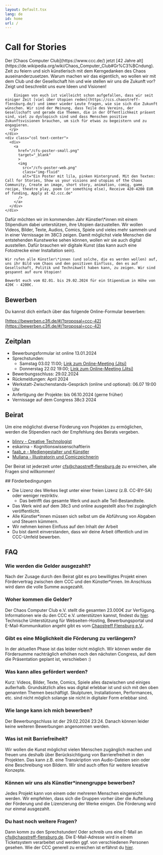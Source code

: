 ```yaml
---
layout: Default.tsx
lang: de
id: home
url: /
---
```


<div class="homeContent">
  <div class="row section">
    <div class="col-md-7">
      <h1 class="text-center" id="headline">Call for Stories</h1>
      <p>
        Der [Chaos Computer Club](https://www.ccc.de/) jetzt [42 Jahre alt](https://de.wikipedia.org/wiki/Chaos_Computer_Club#Gr%C3%BCndung). Zeit zu feiern und sich künstlerisch mit dem Kerngedanken des Chaos auseinanderzusetzen. Warum machen wir das eigentlich, wo wollen wir mit dem Club und der Gesellschaft hin und wie stellen wir uns die Zukunft vor? Zeigt und beschreibt uns eure Ideen und Visionen!
        
        Einigen von euch ist vielleicht schon aufgefallen, dass wir seit einiger Zeit [viel über Utopien reden](https://ccs.chaostreff-flensburg.de/) und immer wieder Leute fragen, wie sie sich die Zukunft wünschen. Wir sind der Meinung, dass Teile des Vereins, der Gesellschaft und gerade die Themen, die in der Öffentlichkeit präsent sind, viel zu dystopisch sind und dass Menschen positive Zukunftsvisionen brauchen, um sich für etwas zu begeistern und zu engagieren.
      </p>
    </div>
    <div class="col text-center">
      <div>
        <a 
          href="/cfs-poster-small.png"
          target="_blank"
          >
          <img
            src="/cfs-poster-web.png"
            class="img-fluid"
            alt="Ein Poster mit lila, pinken Hintergrund. Mit den Texten: Call for Stories, Show us your visions and utopias of the Chaos Community, Create an image, short story, animation, comig, game, recipe, theatre play, poem (or something else), Receive 420-4200 EUR of funding, Apply at 42.ccc.de"
          />
        </a>
      </div>
    </div>
  </div>  
  <p class="text-center">
    Dafür möchten wir im kommenden Jahr Künstler\*innen mit einem Stipendium dabei unterstützen, ihre Utopien darzustellen. Wir wollen Videos, Bilder, Texte, Audios, Comics, Spiele und vieles mehr sammeln und in einer Vernissage im 38C3 zeigen. Damit möglichst viele Menschen die entstehenden Kunstwerke sehen können, wollen wir sie auch digital ausstellen. Dafür brauchen wir digitale Kunst (das kann auch eine Fotostrecke einer Installation sein).
    
    Wir rufen alle Künstler\*innen (und solche, die es werden wollen) auf, uns ihr Bild vom Chaos und den positiven Einfluss, den es auf Gesellschaft, Politik und Technikwelt haben kann, zu zeigen. Wir sind gespannt auf eure Utopien!
    
    Bewerbt euch vom 02.01. bis 29.02.2024 für ein Stipendium in Höhe von 420€ - 4200€.
  </p>
</div>  
<h2 id="bewerben">Bewerben</h2>
Du kannst dich einfach über das folgende Online-Formular bewerben: 

[https://bewerben.c3fl.de/#/?proposal=ccc-42](https://bewerben.c3fl.de/#/?proposal=ccc-42)

<h2 id="zeitplan">Zeitplan</h2>

* Bewerbungsformular ist online 13.01.2024
* Sprechstunden:
  * Samstag 03.02 11:00; [Link zum Online-Meeting (Jitsi)](https://meet.ffmuc.net/CallforStoriesSprechstunde)
  * Donnerstag 22.02 19:00; [Link zum Online-Meeting (Jitsi)](https://meet.ffmuc.net/CallforStoriesSprechstunde)
* Bewerbungsschluss: 29.02.2024
* Rückmeldungen: April 2024
* Werkstatt-Zwischenstands-Gespräch (online und optional): 06.07 19:00 Uhr
* Anfertigung der Projekte: bis 06.10.2024 (gerne früher)
* Vernissage auf dem Congress 38c3 2024

<h2 id="ueber-den-beirat">Beirat</h2>

Um eine möglichst diverse Förderung von Projekten zu ermöglichen, werden die Stipendien nach der Empfehlung des Beirats vergeben.

- [blinry - Creative Technologist](https://blinry.org/)
- eskarina - Kognitionswissenschaftlerin
- [faab_e - Mediengestalter und Künstler](https://fabianschwarze.de/)
- [Mullana - Illustratorin und Comiczeichnerin](https://cc.mullana.de)

Der Beirat ist jederzeit unter cfs@chaostreff-flensburg.de zu erreichen, alle Fragen sind willkommen!

<div id="foerderbedingungen"></div>
## Förderbedingungen

- Die Lizenz des Werkes liegt unter einer freien Lizenz (z.B. CC-BY-SA) oder weniger restriktiv.
  - Das betrifft das gesamte Werk und auch alle Teil-Bestandteile. 
- Das Werk wird auf dem 38c3 und online ausgestellt also frei zugänglich veröffentlicht.
- Alle Künstler\*innen müssen sich selbst um die Abführung von Abgaben und Steuern kümmern.
- Wir nehmen keinen Einfluss auf den Inhalt der Arbeit
- Du bist damit einverstanden, dass wir deine Arbeit öffentlich und im CCC-Umfeld bewerben.

<h2 id="faq">FAQ</h2>

### Wie werden die Gelder ausgezahlt?

Nach der Zusage durch den Beirat gibt es pro bewilligtes Projekt einen Fördervertrag zwischen dem CCC und den Künstler*innen. Im Anschluss wird dann die volle Summe ausgezahlt.

### Woher kommen die Gelder?

Der Chaos Computer Club e.V. stellt die gesamten 23.000€ zur Verfügung. Informationen wie du den CCC e.V. unterstützen kannst, findest du [hier](https://www.ccc.de/de/membership). Technische Unterstützung für Webseiten-Hosting, Bewerbungsportal und E-Mail-Kommunikation angeht gibt es vom [Chaostreff Flensburg e.V.](https://chaostreff-flensburg.de/).

### Gibt es eine Möglichkeit die Förderung zu verlängern?

In der aktuellen Phase ist das leider nicht möglich. Wir können weder die Fördersumme nachträglich erhöhen noch den nächsten Congress, auf dem die Präsentation geplant ist, verschieben :)

### Was kann alles gefördert werden?

Kurz: Videos, Bilder, Texte, Comics, Spiele alles dazwischen und einiges außerhalb.
Grundsätzlich alles was digital erlebbar ist und sich mit den oben genannten Themen beschäftigt. Skulpturen, Installationen, Performances, etc. sind nicht möglich solange sie nicht in digitaler Form erlebbar sind.

### Wie lange kann ich mich bewerben?

Der Bewerbungschluss ist der 29.02.2024 23:24. Danach können leider keine weiteren Bewerbungen angenommen werden.

### Was ist mit Barriefreiheit?
Wir wollen die Kunst möglichst vielen Menschen zugänglich machen und freuen uns deshalb über Berücksichtigung von Barrierefreiheit in den Projekten. Das kann z.B. eine Transkription von Audio-Dateien sein oder eine Beschreibung von Bildern. Wir sind auch offen für weitere kreative Konzepte.

### Können wir uns als Künstler*innengruppe bewerben?
Jedes Projekt kann von einem oder mehreren Menschen eingereicht werden. Wir empfehlen, dass sich die Gruppen vorher über die Aufteilung der Förderung und die Lizenzierung der Werke einigen. Die Förderung wird nur einmal ausgezahlt.

### Du hast noch weitere Fragen?

Dann komm zu den Sprechstunden! Oder schreib uns eine E-Mail an cfs@chaostreff-flensburg.de. Die E-Mail-Adresse wird in einem Ticketsystem verarbeitet und werden ggf. von verschiedenen Personen gesehen. Wie der CCC generell zu erreichen ist erfährst du [hier](https://www.ccc.de/de/kontakt).

